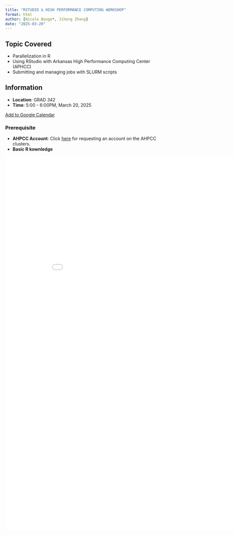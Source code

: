 ```yaml
---
title: "RSTUDIO & HIGH PERFORMANCE COMPUTING WORKSHOP"
format: html
author: [Nicole Bonge*, Jihong Zhang]
date: "2025-03-20"
---
```


::: objectives
## Topic Covered {.unnumbered}

-   Parallelization in R
-   Using RStudio with Arkansas High Performance Computing Center (APHCC)
-   Submitting and managing jobs with SLURM scripts
:::

::: callout-note
## Information

-   **Location**: GRAD 342
-   **Time**: 5:00 - 6:00PM, March 20, 2025

[Add to Google Calendar](https://calendar.google.com/calendar/r/eventedit?text=AHPCC+RStudio+Workshop&dates=20250320T170000CDT/20250320T180000CDT&details=&location=GRAD+342){.btn .btn-primary}
:::

::: callout-caution
### Prerequisite

-   **AHPCC Account**: Click [here](https://hpc.uark.edu/hpc-support/user-account-requests/index.php) for requesting an account on the AHPCC clusters.
-   **Basic R kownledge**
:::

<embed src="Flyer-v2.pdf" width="900px" height="1200px" />
